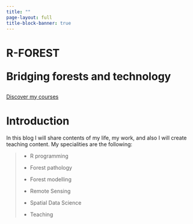 ```yaml
---
title: ""
page-layout: full
title-block-banner: true
---
```


::: header
::: header__text-box
<h1 class="heading-primary">

::: heading-primary--main
R-FOREST
:::

::: heading-primary--sub
Bridging forests and technology
:::

</h1>

<a href="courses.qmd" class="btn btn--white btn--animated">Discover my courses</a>
:::
:::

# Introduction

In this blog I will share contents of my life, my work, and also I will create teaching content. My specialities are the following:

> -   R programming
>
> -   Forest pathology
>
> -   Forest modelling
>
> -   Remote Sensing
>
> -   Spatial Data Science
>
> -   Teaching
